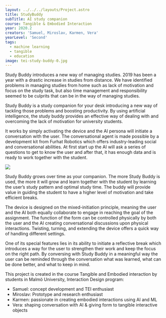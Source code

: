 ---
layout: ../../../layouts/Project.astro
title: StudyBuddy
subTitle: AI study companion
course: Tangible & Embodied Interaction
year: 2020.2
creators: 'Samuel, Miroslav, Karmen, Vera'
yearLevel: 'Second'
tags:
  - machine learning
  - tangible
  - education
image: tei-study-buddy-0.jpg
---

<MauVideo id="0_8zd6wms6" />

Study Buddy introduces a new way of managing studies. 2019 has been a year with a drastic increase in studies from distance. We have identified problems in managing studies from home such as lack of motivation and focus on the study task, but also time management and responsibility seemed to be culprits that can be in the way of managing studies.

Study Buddy is a study companion for your desk introducing a new way of tackling those problems and boosting productivity. By using artificial intelligence, the study buddy provides an effective way of dealing with and overcoming the lack of motivation for university students. 

It works by simply activating the device and the AI persona will initiate a conversation with the user. The conversational agent is made possible by a development kit from Furhat Robotics which offers industry-leading social and conversational abilities. At first start up the AI will ask a series of questions to get to know the user and after that, it has enough data and is ready to work together with the student. 

![](tei-study-buddy-1.jpg)

Study Buddy grows over time as your companion. The more Study Buddy is used, the more it will grow and learn together with the student by learning the user’s study pattern and optimal study time. The buddy will provide value in guiding the student to have a higher level of motivation and take efficient breaks.

The device is designed on the mixed-initiation principle, meaning the user and the AI both equally collaborate to engage in reaching the goal of the assignment. The function of the form can be controlled physically by both the user and the AI creating conversational discussions upon physical interactions. Twisting, turning, and extending the device offers a quick way of handling different settings. 

One of its special features lies in its ability to initiate a reflective break which introduces a way for the user to strengthen their work and keep the focus on the right path. By conversing with Study Buddy in a meaningful way the user can be reminded through the conversation what was learned, what can be done better, and what to keep in mind. 

This project is created in the course Tangible and Embodied interaction by students in Malmö University, Interaction Design program:
* Samuel: concept development and TEI enthusiast
* Miroslav: Prototype and research enthusiast
* Karmen: passionate in creating embodied interactions using AI and ML    
* Vera: shaping conversation with AI & giving form to tangible interactive objects




